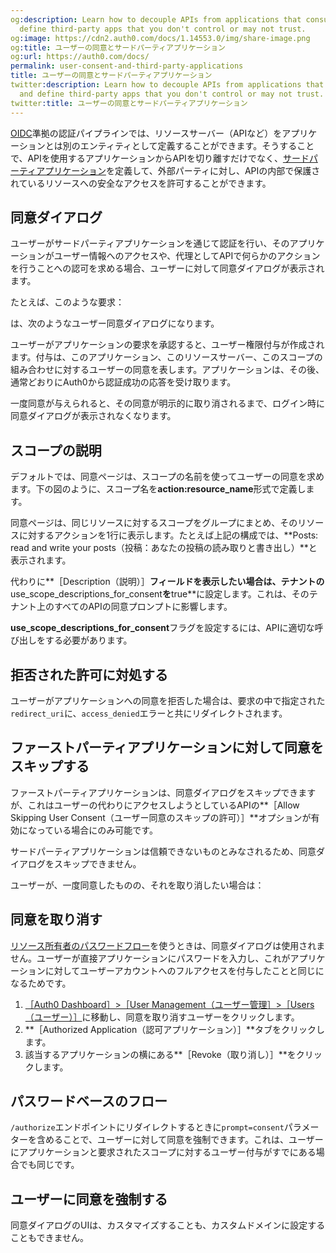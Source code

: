 ```yaml
---
og:description: Learn how to decouple APIs from applications that consume them and
  define third-party apps that you don't control or may not trust.
og:image: https://cdn2.auth0.com/docs/1.14553.0/img/share-image.png
og:title: ユーザーの同意とサードパーティアプリケーション
og:url: https://auth0.com/docs/
permalink: user-consent-and-third-party-applications
title: ユーザーの同意とサードパーティアプリケーション
twitter:description: Learn how to decouple APIs from applications that consume them
  and define third-party apps that you don't control or may not trust.
twitter:title: ユーザーの同意とサードパーティアプリケーション
---
```


[OIDC](/protocols/openid-connect-protocol)準拠の認証パイプラインでは、リソースサーバー（APIなど）をアプリケーションとは別のエンティティとして定義することができます。そうすることで、APIを使用するアプリケーションからAPIを切り離すだけでなく、[サードパーティアプリケーション](/applications/confidential-and-public-applications/first-party-and-third-party-applications)を定義して、外部パーティに対し、APIの内部で保護されているリソースへの安全なアクセスを許可することができます。

## 同意ダイアログ

ユーザーがサードパーティアプリケーションを通じて認証を行い、そのアプリケーションがユーザー情報へのアクセスや、代理としてAPIで何らかのアクションを行うことへの認可を求める場合、ユーザーに対して同意ダイアログが表示されます。

たとえば、このような要求：



は、次のようなユーザー同意ダイアログになります。

ユーザーがアプリケーションの要求を承認すると、ユーザー権限付与が作成されます。付与は、このアプリケーション、このリソースサーバー、このスコープの組み合わせに対するユーザーの同意を表します。アプリケーションは、その後、通常どおりにAuth0から認証成功の応答を受け取ります。

一度同意が与えられると、その同意が明示的に取り消されるまで、ログイン時に同意ダイアログが表示されなくなります。

## スコープの説明

デフォルトでは、同意ページは、スコープの名前を使ってユーザーの同意を求めます。下の図のように、スコープ名を**action:resource_name**形式で定義します。

同意ページは、同じリソースに対するスコープをグループにまとめ、そのリソースに対するアクションを1行に表示します。たとえば上記の構成では、**Posts: read and write your posts（投稿：あなたの投稿の読み取りと書き出し）**と表示されます。

代わりに**［Description（説明）］**フィールドを表示したい場合は、テナントの**use_scope_descriptions_for_consent**を**true**に設定します。これは、そのテナント上のすべてのAPIの同意プロンプトに影響します。

**use_scope_descriptions_for_consent**フラグを設定するには、APIに適切な呼び出しをする必要があります。



## 拒否された許可に対処する

ユーザーがアプリケーションへの同意を拒否した場合は、要求の中で指定された`redirect_uri`に、`access_denied`エラーと共にリダイレクトされます。



## ファーストパーティアプリケーションに対して同意をスキップする

ファーストパーティアプリケーションは、同意ダイアログをスキップできますが、これはユーザーの代わりにアクセスしようとしているAPIの**［Allow Skipping User Consent（ユーザー同意のスキップの許可）］**オプションが有効になっている場合にのみ可能です。



サードパーティアプリケーションは信頼できないものとみなされるため、同意ダイアログをスキップできません。

ユーザーが、一度同意したものの、それを取り消したい場合は：

## 同意を取り消す

[リソース所有者のパスワードフロー](/login/flows/resource-owner-password-flow)を使うときは、同意ダイアログは使用されません。ユーザーが直接アプリケーションにパスワードを入力し、これがアプリケーションに対してユーザーアカウントへのフルアクセスを付与したことと同じになるためです。

1. [［Auth0 Dashboard］>［User Management（ユーザー管理］>［Users（ユーザー）］](%24%7Bmanage_url%7D/#/users)に移動し、同意を取り消すユーザーをクリックします。
2. **［Authorized Application（認可アプリケーション）］**タブをクリックします。
3. 該当するアプリケーションの横にある**［Revoke（取り消し）］**をクリックします。

## パスワードベースのフロー

`/authorize`エンドポイントにリダイレクトするときに`prompt=consent`パラメーターを含めることで、ユーザーに対して同意を強制できます。これは、ユーザーにアプリケーションと要求されたスコープに対するユーザー付与がすでにある場合でも同じです。

## ユーザーに同意を強制する

同意ダイアログのUIは、カスタマイズすることも、カスタムドメインに設定することもできません。